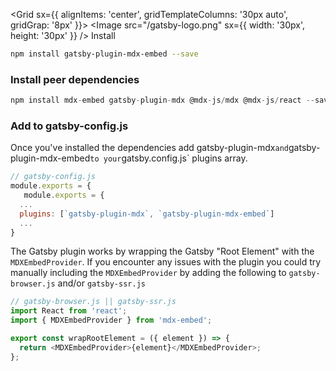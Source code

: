 
<Meta title="Gatsby Plugin" />

<Grid sx={{ alignItems: 'center', gridTemplateColumns: '30px auto', gridGrap: '8px' }}>
  <Image src="/gatsby-logo.png" sx={{ width: '30px', height: '30px' }} />
  <Heading as="h1">Install</Heading>
</Grid>

```sh
npm install gatsby-plugin-mdx-embed --save
```

### Install peer dependencies

```js
npm install mdx-embed gatsby-plugin-mdx @mdx-js/mdx @mdx-js/react --save
```

### Add to gatsby-config.js

Once you've installed the dependencies add gatsby-plugin-mdx`and`gatsby-plugin-mdx-embed`to your`gatsby.config.js` plugins array.

```javascript
// gatsby-config.js
module.exports = {
   module.exports = {
  ...
  plugins: [`gatsby-plugin-mdx`, `gatsby-plugin-mdx-embed`]
  ...
}
```

The Gatsby plugin works by wrapping the Gatsby "Root Element" with the `MDXEmbedProvider`. If you encounter any issues with the plugin you could try manually including the `MDXEmbedProvider` by adding the following to `gatsby-browser.js` and/or `gatsby-ssr.js`

```javascript
// gatsby-browser.js || gatsby-ssr.js
import React from 'react';
import { MDXEmbedProvider } from 'mdx-embed';

export const wrapRootElement = ({ element }) => {
  return <MDXEmbedProvider>{element}</MDXEmbedProvider>;
};
```
